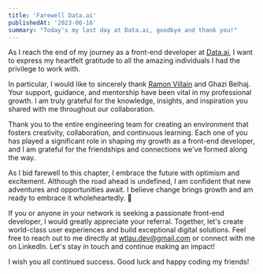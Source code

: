 ```yaml
---
title: 'Farewell Data.ai'
publishedAt: '2023-06-16'
summary: "Today's my last day at Data.ai, goodbye and thank you!"
---
```


As I reach the end of my journey as a front-end developer at [Data.ai](http://data.ai/), I want to express my heartfelt gratitude to all the amazing individuals I had the privilege to work with.

In particular, I would like to sincerely thank [Ramon Villain](https://www.linkedin.com/in/ramon-villain)
 and Ghazi Belhaj. Your support, guidance, and mentorship have been 
vital in my professional growth. I am truly grateful for the knowledge, 
insights, and inspiration you shared with me throughout our 
collaboration. 

Thank you to the entire engineering team for creating an 
environment that fosters creativity, collaboration, and continuous 
learning. Each one of you has played a significant role in shaping my 
growth as a front-end developer, and I am grateful for the friendships 
and connections we've formed along the way.

As I bid farewell to this chapter, I embrace the future with 
optimism and excitement. Although the road ahead is undefined, I am 
confident that new adventures and opportunities await. I believe change 
brings growth and am ready to embrace it wholeheartedly. 💪


If you or anyone in your network is seeking a passionate front-end 
developer, I would greatly appreciate your referral. Together, let's 
create world-class user experiences and build exceptional digital 
solutions. Feel free to reach out to me directly at [wtlau.dev@gmail.com](http://mailto:wtlau.dev@gmail.com/) or connect with me on LinkedIn. Let's stay in touch and continue making an impact!

I wish you all continued success. Good luck and happy coding my friends!
